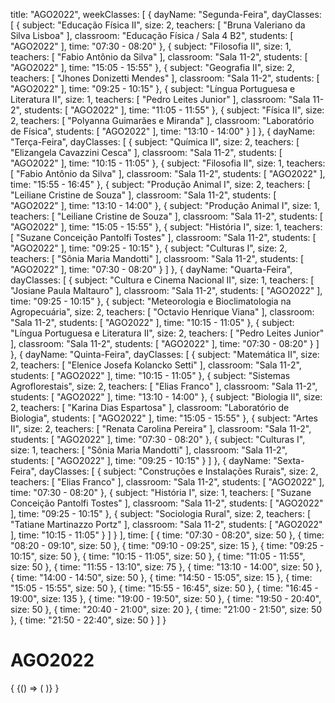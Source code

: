   title: "AGO2022",
  weekClasses: [
    {
      dayName: "Segunda-Feira",
      dayClasses: [
        {
          subject: "Educação Física II",
          size: 2,
          teachers: [
            "Bruna Valeriano da Silva Lisboa"
          ],
          classroom: "Educação Física / Sala 4 B2",
          students: [
            "AGO2022"
          ],
          time: "07:30 - 08:20"
        },
        {
          subject: "Filosofia II",
          size: 1,
          teachers: [
            "Fabio Antônio da Silva"
          ],
          classroom: "Sala 11-2",
          students: [
            "AGO2022"
          ],
          time: "15:05 - 15:55"
        },
        {
          subject: "Geografia II",
          size: 2,
          teachers: [
            "Jhones Donizetti Mendes"
          ],
          classroom: "Sala 11-2",
          students: [
            "AGO2022"
          ],
          time: "09:25 - 10:15"
        },
        {
          subject: "Língua Portuguesa e Literatura II",
          size: 1,
          teachers: [
            "Pedro Leites Junior"
          ],
          classroom: "Sala 11-2",
          students: [
            "AGO2022"
          ],
          time: "11:05 - 11:55"
        },
        {
          subject: "Física II",
          size: 2,
          teachers: [
            "Polyanna Guimarães e Miranda"
          ],
          classroom: "Laboratório de Física",
          students: [
            "AGO2022"
          ],
          time: "13:10 - 14:00"
        }
      ]
    },
    {
      dayName: "Terça-Feira",
      dayClasses: [
        {
          subject: "Química II",
          size: 2,
          teachers: [
            "Elizangela Cavazzini Cesca"
          ],
          classroom: "Sala 11-2",
          students: [
            "AGO2022"
          ],
          time: "10:15 - 11:05"
        },
        {
          subject: "Filosofia II",
          size: 1,
          teachers: [
            "Fabio Antônio da Silva"
          ],
          classroom: "Sala 11-2",
          students: [
            "AGO2022"
          ],
          time: "15:55 - 16:45"
        },
        {
          subject: "Produção Animal I",
          size: 2,
          teachers: [
            "Leiliane Cristine de Souza"
          ],
          classroom: "Sala 11-2",
          students: [
            "AGO2022"
          ],
          time: "13:10 - 14:00"
        },
        {
          subject: "Produção Animal I",
          size: 1,
          teachers: [
            "Leiliane Cristine de Souza"
          ],
          classroom: "Sala 11-2",
          students: [
            "AGO2022"
          ],
          time: "15:05 - 15:55"
        },
        {
          subject: "História I",
          size: 1,
          teachers: [
            "Suzane Conceição Pantolfi Tostes"
          ],
          classroom: "Sala 11-2",
          students: [
            "AGO2022"
          ],
          time: "09:25 - 10:15"
        },
        {
          subject: "Culturas I",
          size: 2,
          teachers: [
            "Sônia Maria Mandotti"
          ],
          classroom: "Sala 11-2",
          students: [
            "AGO2022"
          ],
          time: "07:30 - 08:20"
        }
      ]
    },
    {
      dayName: "Quarta-Feira",
      dayClasses: [
        {
          subject: "Cultura e Cinema Nacional II",
          size: 1,
          teachers: [
            "Josiane Paula Maltauro"
          ],
          classroom: "Sala 11-2",
          students: [
            "AGO2022"
          ],
          time: "09:25 - 10:15"
        },
        {
          subject: "Meteorologia e Bioclimatologia na Agropecuária",
          size: 2,
          teachers: [
            "Octavio Henrique Viana"
          ],
          classroom: "Sala 11-2",
          students: [
            "AGO2022"
          ],
          time: "10:15 - 11:05"
        },
        {
          subject: "Língua Portuguesa e Literatura II",
          size: 2,
          teachers: [
            "Pedro Leites Junior"
          ],
          classroom: "Sala 11-2",
          students: [
            "AGO2022"
          ],
          time: "07:30 - 08:20"
        }
      ]
    },
    {
      dayName: "Quinta-Feira",
      dayClasses: [
        {
          subject: "Matemática II",
          size: 2,
          teachers: [
            "Elenice Josefa Kolancko Setti"
          ],
          classroom: "Sala 11-2",
          students: [
            "AGO2022"
          ],
          time: "10:15 - 11:05"
        },
        {
          subject: "Sistemas Agroflorestais",
          size: 2,
          teachers: [
            "Elias Franco"
          ],
          classroom: "Sala 11-2",
          students: [
            "AGO2022"
          ],
          time: "13:10 - 14:00"
        },
        {
          subject: "Biologia II",
          size: 2,
          teachers: [
            "Karina Dias Espartosa"
          ],
          classroom: "Laboratório de Biologia",
          students: [
            "AGO2022"
          ],
          time: "15:05 - 15:55"
        },
        {
          subject: "Artes II",
          size: 2,
          teachers: [
            "Renata Carolina Pereira"
          ],
          classroom: "Sala 11-2",
          students: [
            "AGO2022"
          ],
          time: "07:30 - 08:20"
        },
        {
          subject: "Culturas I",
          size: 1,
          teachers: [
            "Sônia Maria Mandotti"
          ],
          classroom: "Sala 11-2",
          students: [
            "AGO2022"
          ],
          time: "09:25 - 10:15"
        }
      ]
    },
    {
      dayName: "Sexta-Feira",
      dayClasses: [
        {
          subject: "Construções e Instalações Rurais",
          size: 2,
          teachers: [
            "Elias Franco"
          ],
          classroom: "Sala 11-2",
          students: [
            "AGO2022"
          ],
          time: "07:30 - 08:20"
        },
        {
          subject: "História I",
          size: 1,
          teachers: [
            "Suzane Conceição Pantolfi Tostes"
          ],
          classroom: "Sala 11-2",
          students: [
            "AGO2022"
          ],
          time: "09:25 - 10:15"
        },
        {
          subject: "Sociologia Rural",
          size: 2,
          teachers: [
            "Tatiane Martinazzo Portz"
          ],
          classroom: "Sala 11-2",
          students: [
            "AGO2022"
          ],
          time: "10:15 - 11:05"
        }
      ]
    }
  ],
  time: [
    {
      time: "07:30 - 08:20",
      size: 50
    },
    {
      time: "08:20 - 09:10",
      size: 50
    },
    {
      time: "09:10 - 09:25",
      size: 15
    },
    {
      time: "09:25 - 10:15",
      size: 50
    },
    {
      time: "10:15 - 11:05",
      size: 50
    },
    {
      time: "11:05 - 11:55",
      size: 50
    },
    {
      time: "11:55 - 13:10",
      size: 75
    },
    {
      time: "13:10 - 14:00",
      size: 50
    },
    {
      time: "14:00 - 14:50",
      size: 50
    },
    {
      time: "14:50 - 15:05",
      size: 15
    },
    {
      time: "15:05 - 15:55",
      size: 50
    },
    {
      time: "15:55 - 16:45",
      size: 50
    },
    {
      time: "16:45 - 19:00",
      size: 135
    },
    {
      time: "19:00 - 19:50",
      size: 50
    },
    {
      time: "19:50 - 20:40",
      size: 50
    },
    {
      time: "20:40 - 21:00",
      size: 20
    },
    {
      time: "21:00 - 21:50",
      size: 50
    },
    {
      time: "21:50 - 22:40",
      size: 50
    }
  ]
}

# AGO2022

<div>
  {
    <BrowserOnly>
      {() => (
        <Grid
          title={data.title}
          weekClasses={data.weekClasses}
          time={data.time}
        />
      )}
    </BrowserOnly>
  }
</div>
